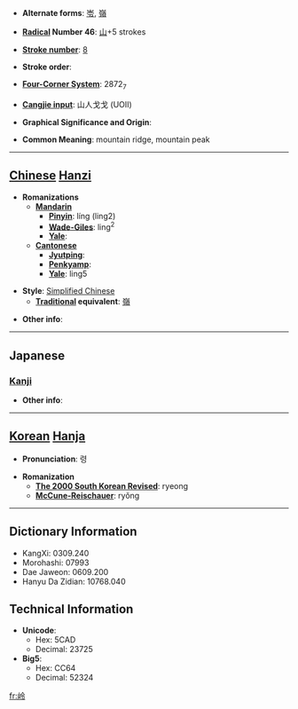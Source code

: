 * '''Alternate forms''': [[岺]], [[嶺]]

* '''[[Wiktionary:Chinese radical index| Radical]] Number 46''': [[Wiktionary:Chinese radical index 山|山]]+5 strokes

* '''[[Wiktionary:Chinese total strokes index|Stroke number]]''': [[Wiktionary:Chinese total strokes index 8|8]]

* '''Stroke order''': 

* '''[[Wiktionary:Chinese four corner index|Four-Corner System]]''': 2872<sub>7</sub>

* '''[[Wiktionary:Chinese Cangjie index|Cangjie input]]''': 山人戈戈 (UOII)

* '''Graphical Significance and Origin''': 

* '''Common Meaning''': mountain ridge, mountain peak

----

== [[Chinese]] [[Hanzi]] ==

* '''Romanizations'''
** '''[[Mandarin]]'''
*** '''[[Pinyin]]''': líng (ling2)
*** '''[[Wade-Giles]]''': ling<sup>2</sup>
*** '''[[Yale]]''': 
** '''[[Cantonese]]'''
*** '''[[Jyutping]]''':
*** '''[[Penkyamp]]''': 
*** '''[[Yale]]''': ling5

* '''Style''': [[Simplified Chinese]] 
** '''[[Traditional Chinese|Traditional]] equivalent''': [[嶺]]

* '''Other info''': 

----

==Japanese==
===[[Kanji]]===
{{kanji|on readings=[[れい]] (rei)
|kun readings=
}}

* '''Other info''':  

----

== [[Korean]] [[Hanja]] ==

* '''Pronunciation''': 령

* '''Romanization'''
** '''[[The 2000 South Korean Revised Romanization|The 2000 South Korean Revised]]''': ryeong
** '''[[McCune-Reischauer]]''': ryŏng

----

== Dictionary Information ==

* KangXi: 0309.240
* Morohashi: 07993
* Dae Jaweon: 0609.200
* Hanyu Da Zidian: 10768.040

== Technical Information ==

* '''Unicode''':
** Hex: 5CAD
** Decimal: 23725
* '''Big5''':
** Hex: CC64
** Decimal: 52324

[[fr:岭]]